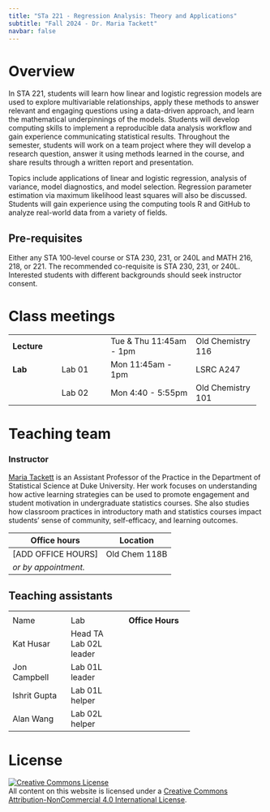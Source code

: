 ```yaml
---
title: "STa 221 - Regression Analysis: Theory and Applications"
subtitle: "Fall 2024 - Dr. Maria Tackett"
navbar: false
---
```


# Overview

In STA 221, students will learn how linear and logistic regression models are used to explore multivariable relationships, apply these methods to answer relevant and engaging questions using a data-driven approach, and learn the mathematical underpinnings of the models. Students will develop computing skills to implement a reproducible data analysis workflow and gain experience communicating statistical results. Throughout the semester, students will work on a team project where they will develop a research question, answer it using methods learned in the course, and share results through a written report and presentation.

Topics include applications of linear and logistic regression, analysis of variance, model diagnostics, and model selection. Regression parameter estimation via maximum likelihood least squares will also be discussed. Students will gain experience using the computing tools R and GitHub to analyze real-world data from a variety of fields.

## Pre-requisites

Either any STA 100-level course or STA 230, 231, or 240L and MATH 216, 218, or 221. The recommended co-requisite is STA 230, 231, or 240L. Interested students with different backgrounds should seek instructor consent.

# Class meetings

+--------------+--------------+-------------------------+-------------------+
| **Lecture**  |              | Tue & Thu 11:45am - 1pm | Old Chemistry 116 |
+--------------+--------------+-------------------------+-------------------+
| **Lab**      | Lab 01       | Mon 11:45am - 1pm       | LSRC A247         |
+--------------+--------------+-------------------------+-------------------+
|              | Lab 02       | Mon 4:40 - 5:55pm       | Old Chemistry 101 |
+--------------+--------------+-------------------------+-------------------+

# Teaching team

### Instructor

[Maria Tackett](https://www2.stat.duke.edu/~mt324) is an Assistant Professor of the Practice in the Department of Statistical Science at Duke University. Her work focuses on understanding how active learning strategies can be used to promote engagement and student motivation in undergraduate statistics courses. She also studies how classroom practices in introductory math and statistics courses impact students' sense of community, self-efficacy, and learning outcomes.

| Office hours         | Location      |
|----------------------|---------------|
| \[ADD OFFICE HOURS\] | Old Chem 118B |
| *or by appointment.* |               |

## Teaching assistants

+--------------+----------------+------------------+
|              |                |                  |
+--------------+----------------+------------------+
| Name         | Lab            | **Office Hours** |
+--------------+----------------+------------------+
| Kat Husar    | Head TA\       |                  |
|              | Lab 02L leader |                  |
+--------------+----------------+------------------+
| Jon Campbell | Lab 01L leader |                  |
+--------------+----------------+------------------+
| Ishrit Gupta | Lab 01L helper |                  |
+--------------+----------------+------------------+
| Alan Wang    | Lab 02L helper |                  |
+--------------+----------------+------------------+

# License

<a rel="license" href="http://creativecommons.org/licenses/by-nc/4.0/">![Creative Commons License](https://i.creativecommons.org/l/by-nc/4.0/88x31.png){alt="Creative Commons License" style="border-width:0"}</a><br />All content on this website is licensed under a <a rel="license" href="http://creativecommons.org/licenses/by-nc/4.0/">Creative Commons Attribution-NonCommercial 4.0 International License</a>.
